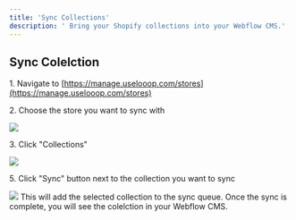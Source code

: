 ```yaml
---
title: 'Sync Collections'
description: ' Bring your Shopify collections into your Webflow CMS.'
---
```


## Sync Colelction


1\. Navigate to [https://manage.uselooop.com/stores](https://manage.uselooop.com/stores)


2\. Choose the store you want to sync with

<Frame>
<img src="/images/pvs-1.png" />
</Frame>

3\. Click "Collections"

<Frame>
<img src="/images/cs-1.png" />
</Frame>

5\. Click "Sync" button next to the collection you want to sync

<Frame>
<img src="/images/cs-2.png" />
</Frame>
This will add the selected collection to the sync queue. Once the sync is complete, you will see the colelction in your Webflow CMS.





